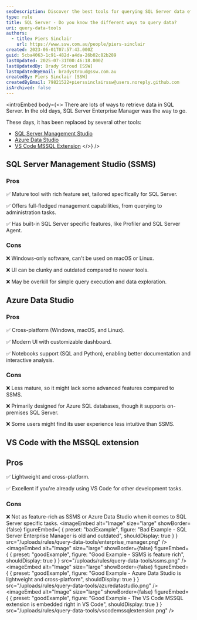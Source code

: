 ```yaml
---
seoDescription: Discover the best tools for querying SQL Server data efficiently—compare SSMS, Azure Data Studio, and VS Code MSSQL Extension.
type: rule
title: SQL Server - Do you know the different ways to query data?
uri: query-data-tools
authors:
  - title: Piers Sinclair
    url: https://www.ssw.com.au/people/piers-sinclair
created: 2023-06-01T07:57:43.000Z
guid: 5cba4063-1c91-482d-a4da-26b02c82b289
lastUpdated: 2025-07-31T00:46:18.000Z
lastUpdatedBy: Brady Stroud [SSW]
lastUpdatedByEmail: bradystroud@ssw.com.au
createdBy: Piers Sinclair [SSW]
createdByEmail: 79821522+pierssinclairssw@users.noreply.github.com
isArchived: false
---
```

<introEmbed
  body={<>
There are lots of ways to retrieve data in SQL Server. In the old days, SQL Server Enterprise Manager was the way to go.

These days, it has been replaced by several other tools:

* [SQL Server Management Studio](https://learn.microsoft.com/en-us/sql/ssms/download-sql-server-management-studio-ssms?view=sql-server-ver16&WT.mc_id=DP-MVP-33518)
* [Azure Data Studio](https://learn.microsoft.com/en-us/sql/azure-data-studio/download-azure-data-studio?view=sql-server-ver16&tabs=redhat-install%2Credhat-uninstall&WT.mc_id=DP-MVP-33518)
* [VS Code MSSQL Extension](https://marketplace.visualstudio.com/items?itemName=ms-mssql.mssql)
  </>}
/>
## SQL Server Management Studio (SSMS)

### Pros

✅ Mature tool with rich feature set, tailored specifically for SQL Server.

✅ Offers full-fledged management capabilities, from querying to administration tasks.

✅ Has built-in SQL Server specific features, like Profiler and SQL Server Agent.

### Cons

❌ Windows-only software, can't be used on macOS or Linux.

❌ UI can be clunky and outdated compared to newer tools.

❌ May be overkill for simple query execution and data exploration.

## Azure Data Studio

### Pros

✅ Cross-platform (Windows, macOS, and Linux).

✅ Modern UI with customizable dashboard.

✅ Notebooks support (SQL and Python), enabling better documentation and interactive analysis.

### Cons

❌ Less mature, so it might lack some advanced features compared to SSMS.

❌ Primarily designed for Azure SQL databases, though it supports on-premises SQL Server.

❌ Some users might find its user experience less intuitive than SSMS.

## VS Code with the MSSQL extension

## Pros

✅ Lightweight and cross-platform.

✅ Excellent if you're already using VS Code for other development tasks.

### Cons

❌ Not as feature-rich as SSMS or Azure Data Studio when it comes to SQL Server specific tasks.
<imageEmbed
  alt="Image"
  size="large"
  showBorder={false}
  figureEmbed={ {
    preset: "badExample",
    figure: "Bad Example - SQL Server Enterprise Manager is old and outdated",
    shouldDisplay: true
  } }
  src="/uploads/rules/query-data-tools/enterprise_manager.png"
/>
<imageEmbed
  alt="Image"
  size="large"
  showBorder={false}
  figureEmbed={ {
    preset: "goodExample",
    figure: "Good Example - SSMS is feature rich",
    shouldDisplay: true
  } }
  src="/uploads/rules/query-data-tools/ssms.png"
/>
<imageEmbed
  alt="Image"
  size="large"
  showBorder={false}
  figureEmbed={ {
    preset: "goodExample",
    figure: "Good Example - Azure Data Studio is lightweight and cross-platform",
    shouldDisplay: true
  } }
  src="/uploads/rules/query-data-tools/azuredatastudio.png"
/>
<imageEmbed
  alt="Image"
  size="large"
  showBorder={false}
  figureEmbed={ {
    preset: "goodExample",
    figure: "Good Example - The VS Code MSSQL extension is embedded right in VS Code",
    shouldDisplay: true
  } }
  src="/uploads/rules/query-data-tools/vscodemssqlextension.png"
/>
